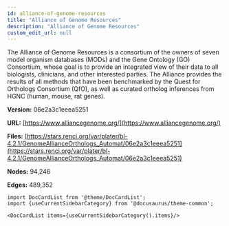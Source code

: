 ```yaml
---
id: alliance-of-genome-resources
title: "Alliance of Genome Resources"
description: "Alliance of Genome Resources"
custom_edit_url: null
---
```





The Alliance of Genome Resources is a consortium of the owners of seven model organism databases (MODs) and the Gene Ontology (GO) Consortium, whose goal is to provide an integrated view of their data to all biologists, clinicians, and other interested parties. The Alliance provides the results of all methods that have been benchmarked by the Quest for Orthologs Consortium (QfO), as well as curated ortholog inferences from HGNC (human, mouse, rat genes).

**Version:** 06e2a3c1eeea5251

**URL:** [https://www.alliancegenome.org/](https://www.alliancegenome.org/)

**Files:** [https://stars.renci.org/var/plater/bl-4.2.1/GenomeAllianceOrthologs_Automat/06e2a3c1eeea5251](https://stars.renci.org/var/plater/bl-4.2.1/GenomeAllianceOrthologs_Automat/06e2a3c1eeea5251)

**Nodes:** 94,246

**Edges:** 489,352





```mdx-code-block
import DocCardList from '@theme/DocCardList';
import {useCurrentSidebarCategory} from '@docusaurus/theme-common';

<DocCardList items={useCurrentSidebarCategory().items}/>
```
      